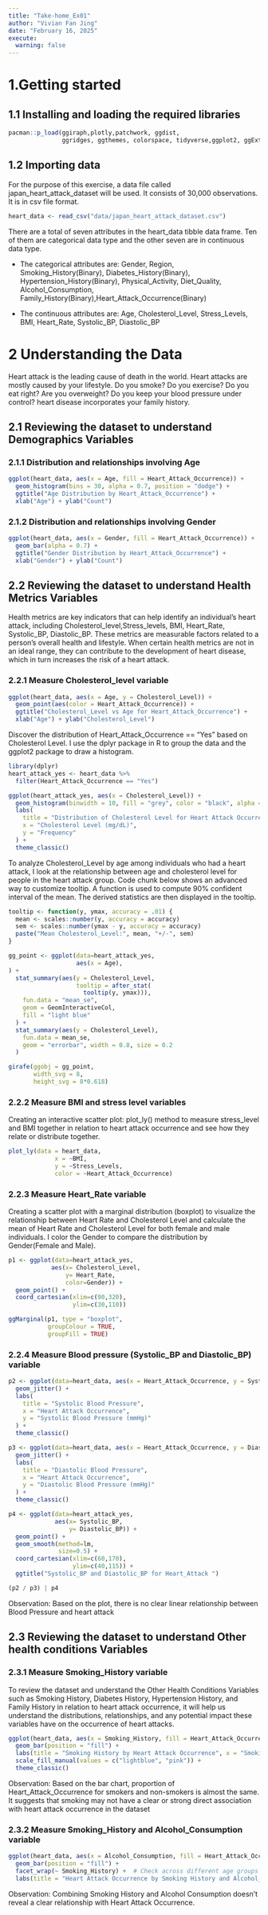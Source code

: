 ```yaml
---
title: "Take-home_Ex01"
author: "Vivian Fan Jing"
date: "February 16, 2025"
execute:
  warning: false
---
```


# 1.Getting started

## 1.1 Installing and loading the required libraries

```r
pacman::p_load(ggiraph,plotly,patchwork, ggdist, 
               ggridges, ggthemes, colorspace, tidyverse,ggplot2, ggExtra)
```

## 1.2 Importing data

For the purpose of this exercise, a data file called japan_heart_attack_dataset will be used. It consists of 30,000 observations. It is in csv file format.

```r
heart_data <- read_csv("data/japan_heart_attack_dataset.csv")
```

There are a total of seven attributes in the heart_data tibble data frame. Ten of them are categorical data type and the other seven are in continuous data type.

-   The categorical attributes are: Gender, Region, Smoking_History(Binary), Diabetes_History(Binary), Hypertension_History(Binary), Physical_Activity, Diet_Quality, Alcohol_Consumption, Family_History(Binary),Heart_Attack_Occurrence(Binary)

-   The continuous attributes are: Age, Cholesterol_Level, Stress_Levels, BMI, Heart_Rate, Systolic_BP, Diastolic_BP

# 2 Understanding the Data

Heart attack is the leading cause of death in the world. Heart attacks are mostly caused by your lifestyle. Do you smoke? Do you exercise? Do you eat right? Are you overweight? Do you keep your blood pressure under control? heart disease incorporates your family history.

## 2.1 Reviewing the dataset to understand Demographics Variables

### 2.1.1 Distribution and relationships involving Age

```r
ggplot(heart_data, aes(x = Age, fill = Heart_Attack_Occurrence)) +
  geom_histogram(bins = 30, alpha = 0.7, position = "dodge") +
  ggtitle("Age Distribution by Heart_Attack_Occurrence") +
  xlab("Age") + ylab("Count")
```

### 2.1.2 Distribution and relationships involving Gender

```r
ggplot(heart_data, aes(x = Gender, fill = Heart_Attack_Occurrence)) +
  geom_bar(alpha = 0.7) +
  ggtitle("Gender Distribution by Heart_Attack_Occurrence") +
  xlab("Gender") + ylab("Count")
```

## 2.2 Reviewing the dataset to understand Health Metrics Variables

Health metrics are key indicators that can help identify an individual's heart attack, including Cholesterol_level,Stress_levels, BMI, Heart_Rate, Systolic_BP, Diastolic_BP. These metrics are measurable factors related to a person's overall health and lifestyle. When certain health metrics are not in an ideal range, they can contribute to the development of heart disease, which in turn increases the risk of a heart attack. 

### 2.2.1 Measure Cholesterol_level variable

```r
ggplot(heart_data, aes(x = Age, y = Cholesterol_Level)) +
  geom_point(aes(color = Heart_Attack_Occurrence)) +
  ggtitle("Cholesterol_Level vs Age for Heart_Attack_Occurrence") +
  xlab("Age") + ylab("Cholesterol_Level")
```
Discover the distribution of Heart_Attack_Occurrence == "Yes" based on Cholesterol Level. I use the dplyr package in R to group the data and the ggplot2 package to draw a histogram. 

```r
library(dplyr)
heart_attack_yes <- heart_data %>%
  filter(Heart_Attack_Occurrence == "Yes")

ggplot(heart_attack_yes, aes(x = Cholesterol_Level)) +
  geom_histogram(binwidth = 10, fill = "grey", color = "black", alpha = 0.7) +
  labs(
    title = "Distribution of Cholesterol Level for Heart Attack Occurrence",
    x = "Cholesterol Level (mg/dL)",
    y = "Frequency"
  ) +
  theme_classic()
```

To analyze Cholesterol_Level by age among individuals who had a heart attack, I look at the relationship between age and cholesterol level for people in the heart attack group.
Code chunk below shows an advanced way to customize tooltip. A function is used to compute 90% confident interval of the mean. The derived statistics are then displayed in the tooltip.

```r
tooltip <- function(y, ymax, accuracy = .01) {
  mean <- scales::number(y, accuracy = accuracy)
  sem <- scales::number(ymax - y, accuracy = accuracy)
  paste("Mean Cholesterol_Level:", mean, "+/-", sem)
}

gg_point <- ggplot(data=heart_attack_yes, 
                   aes(x = Age),
) +
  stat_summary(aes(y = Cholesterol_Level, 
                   tooltip = after_stat(  
                     tooltip(y, ymax))),  
    fun.data = "mean_se", 
    geom = GeomInteractiveCol,  
    fill = "light blue"
  ) +
  stat_summary(aes(y = Cholesterol_Level),
    fun.data = mean_se,
    geom = "errorbar", width = 0.8, size = 0.2
  )

girafe(ggobj = gg_point,
       width_svg = 8,
       height_svg = 8*0.618)
```

### 2.2.2 Measure BMI and stress level variables

Creating an interactive scatter plot: plot_ly() method to measure stress_level and BMI together in relation to heart attack occurrence and see how they relate or distribute together.

```r
plot_ly(data = heart_data, 
             x = ~BMI, 
             y = ~Stress_Levels,
             color = ~Heart_Attack_Occurrence)
```


### 2.2.3 Measure Heart_Rate variable

Creating a scatter plot with a marginal distribution (boxplot) to visualize the relationship between Heart Rate and Cholesterol Level and calculate the mean of Heart Rate and Cholesterol Level for both female and male individuals. I color the Gender to compare the distribution by Gender(Female and Male).

```r
p1 <- ggplot(data=heart_attack_yes, 
            aes(x= Cholesterol_Level, 
                y= Heart_Rate, 
                color=Gender)) +
  geom_point() +
  coord_cartesian(xlim=c(90,320),
                  ylim=c(30,110))

ggMarginal(p1, type = "boxplot",
           groupColour = TRUE, 
           groupFill = TRUE)
```

### 2.2.4 Measure Blood pressure (Systolic_BP and Diastolic_BP) variable

```r
p2 <- ggplot(data=heart_data, aes(x = Heart_Attack_Occurrence, y = Systolic_BP , color = Heart_Attack_Occurrence)) +
  geom_jitter() +
  labs(
    title = "Systolic Blood Pressure",
    x = "Heart Attack Occurrence",
    y = "Systolic Blood Pressure (mmHg)"
  ) +
  theme_classic()

p3 <- ggplot(data=heart_data, aes(x = Heart_Attack_Occurrence, y = Diastolic_BP , color = Heart_Attack_Occurrence)) +
  geom_jitter() +
  labs(
    title = "Diastolic Blood Pressure",
    x = "Heart Attack Occurrence",
    y = "Diastolic Blood Pressure (mmHg)"
  ) +
  theme_classic()

p4 <- ggplot(data=heart_attack_yes, 
             aes(x= Systolic_BP, 
                 y= Diastolic_BP)) +
  geom_point() +
  geom_smooth(method=lm, 
              size=0.5) +  
  coord_cartesian(xlim=c(60,170),
                  ylim=c(40,115)) +
  ggtitle("Systolic_BP and Diastolic_BP for Heart_Attack ")

(p2 / p3) | p4
```

Observation: Based on the plot, there is no clear linear relationship between Blood Pressure and heart attack

## 2.3 Reviewing the dataset to understand Other health conditions Variables

### 2.3.1 Measure Smoking_History variable

To review the dataset and understand the Other Health Conditions Variables such as Smoking History, Diabetes History, Hypertension History, and Family History in relation to heart attack occurrence, it will help us understand the distributions, relationships, and any potential impact these variables have on the occurrence of heart attacks.

```r
ggplot(heart_data, aes(x = Smoking_History, fill = Heart_Attack_Occurrence)) +
  geom_bar(position = "fill") +
  labs(title = "Smoking History by Heart Attack Occurrence", x = "Smoking History", y = "Proportion") +
  scale_fill_manual(values = c("lightblue", "pink")) +
  theme_classic()
```

Observation: Based on the bar chart, proportion of Heart_Attack_Occurrence for smokers and non-smokers is almost the same. It suggests that smoking may not have a clear or strong direct association with heart attack occurrence in the dataset


### 2.3.2 Measure Smoking_History and Alcohol_Consumption variable

```r
ggplot(heart_data, aes(x = Alcohol_Consumption, fill = Heart_Attack_Occurrence)) +
  geom_bar(position = "fill") +
  facet_wrap(~ Smoking_History) +  # Check across different age groups
  labs(title = "Heart Attack Occurrence by Smoking History and Alcohol_Consumption")
```

Observation: Combining Smoking History and Alcohol Consumption doesn't reveal a clear relationship with Heart Attack Occurrence.

